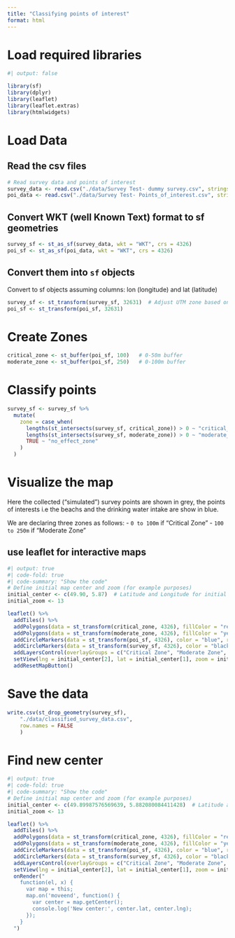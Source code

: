 ```yaml
---
title: "Classifying points of interest"
format: html
---
```


# Load required libraries

```r
#| output: false

library(sf)
library(dplyr)
library(leaflet)
library(leaflet.extras)
library(htmlwidgets)
```

# Load Data

## Read the csv files
```r
# Read survey data and points of interest
survey_data <- read.csv("./data/Survey Test- dummy survey.csv", stringsAsFactors = FALSE)
poi_data <- read.csv("./data/Survey Test- Points_of_interest.csv", stringsAsFactors = FALSE)
```

## Convert WKT (well Known Text) format to sf geometries
```r
survey_sf <- st_as_sf(survey_data, wkt = "WKT", crs = 4326)
poi_sf <- st_as_sf(poi_data, wkt = "WKT", crs = 4326)
```

## Convert them into `sf` objects
Convert to sf objects assuming columns: lon (longitude) and lat (latitude)
```r
survey_sf <- st_transform(survey_sf, 32631)  # Adjust UTM zone based on location
poi_sf <- st_transform(poi_sf, 32631)
```

# Create Zones
```r
critical_zone <- st_buffer(poi_sf, 100)   # 0-50m buffer
moderate_zone <- st_buffer(poi_sf, 250)   # 0-100m buffer
```

# Classify points
```r
survey_sf <- survey_sf %>%
  mutate(
    zone = case_when(
      lengths(st_intersects(survey_sf, critical_zone)) > 0 ~ "critical_zone",
      lengths(st_intersects(survey_sf, moderate_zone)) > 0 ~ "moderate_zone",
      TRUE ~ "no_effect_zone"
    )
  )
```

# Visualize the map
Here the collected ("simulated") survey points are shown in grey, the points of interests i.e the beachs and the drinking water intake are show in blue.

We are declaring three zones as follows:
- `0 to 100m` if "Critical Zone"
- `100 to 250m` if "Moderate Zone"

## use leaflet for interactive maps
```r
#| output: true
#| code-fold: true
#| code-summary: "Show the code"
# Define initial map center and zoom (for example purposes)
initial_center <- c(49.90, 5.87)  # Latitude and Longitude for initial map center
initial_zoom <- 13

leaflet() %>%
  addTiles() %>%
  addPolygons(data = st_transform(critical_zone, 4326), fillColor = "red", opacity = 0.5, weight = 1, group = "Critical Zone") %>%
  addPolygons(data = st_transform(moderate_zone, 4326), fillColor = "yellow", opacity = 0.5, weight = 1, group = "Moderate Zone") %>%
  addCircleMarkers(data = st_transform(poi_sf, 4326), color = "blue", radius = 5, label = poi_sf$name, group = "POI") %>%
  addCircleMarkers(data = st_transform(survey_sf, 4326), color = "black", radius = 3, group = "Survey Points") %>%
  addLayersControl(overlayGroups = c("Critical Zone", "Moderate Zone", "POI", "Survey Points"), options = layersControlOptions(collapsed = FALSE)) %>%
  setView(lng = initial_center[2], lat = initial_center[1], zoom = initial_zoom) %>%
  addResetMapButton() 
```


# Save the data
```r
write.csv(st_drop_geometry(survey_sf), 
    "./data/classified_survey_data.csv", 
    row.names = FALSE
    )
```


# Find new center

```r
#| output: true
#| code-fold: true
#| code-summary: "Show the code"
# Define initial map center and zoom (for example purposes)
initial_center <- c(49.89987576569639, 5.882080084411428)  # Latitude and Longitude for initial map center
initial_zoom <- 13

leaflet() %>%
  addTiles() %>%
  addPolygons(data = st_transform(critical_zone, 4326), fillColor = "red", opacity = 0.5, weight = 1, group = "Critical Zone") %>%
  addPolygons(data = st_transform(moderate_zone, 4326), fillColor = "yellow", opacity = 0.5, weight = 1, group = "Moderate Zone") %>%
  addCircleMarkers(data = st_transform(poi_sf, 4326), color = "blue", radius = 5, label = poi_sf$name, group = "POI") %>%
  addCircleMarkers(data = st_transform(survey_sf, 4326), color = "black", radius = 3, group = "Survey Points") %>%
  addLayersControl(overlayGroups = c("Critical Zone", "Moderate Zone", "POI", "Survey Points"), options = layersControlOptions(collapsed = FALSE)) %>%
  setView(lng = initial_center[2], lat = initial_center[1], zoom = initial_zoom) %>%
  onRender("
    function(el, x) {
      var map = this;
      map.on('moveend', function() {
        var center = map.getCenter();
        console.log('New center:', center.lat, center.lng);
      });
    }
  ")
```